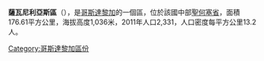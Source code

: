 '''薩瓦尼利亞斯區'''（{{lang-es|Sabanillas de Acosta}}），是[[哥斯達黎加|哥斯達黎加]]的一個區，位於該國中部[[聖何塞省_(哥斯達黎加)|聖何塞省]]，面積176.61平方公里，海拔高度1,036米，2011年人口2,331，人口密度每平方公里13.2人。

{{CostaRica-geo-stub}}
[[Category:哥斯達黎加區份|Category:哥斯達黎加區份]]